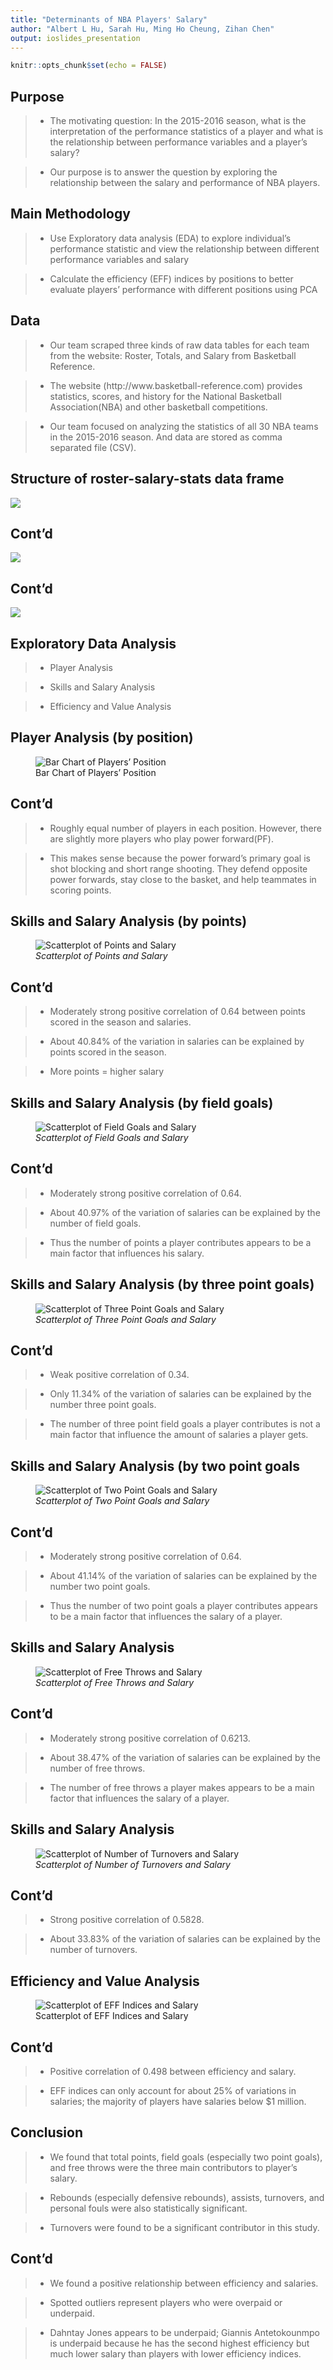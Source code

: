 ```yaml
---
title: "Determinants of NBA Players' Salary"
author: "Albert L Hu, Sarah Hu, Ming Ho Cheung, Zihan Chen"
output: ioslides_presentation
---
```


```r
knitr::opts_chunk$set(echo = FALSE)
```

## Purpose {.flexbox .vcenter}

>- The motivating question: In the 2015-2016 season, what is the interpretation of the performance statistics of a player and what is the relationship between performance variables and a player’s salary? 

>- Our purpose is to answer the question by exploring the relationship between the salary and performance of NBA players. 


## Main Methodology {.flexbox .vcenter}

>- Use Exploratory data analysis (EDA) to explore individual's performance statistic and view the relationship between different performance variables and salary 

>- Calculate the efficiency (EFF) indices by positions to better evaluate players’ performance with different positions using PCA


## Data {.flexbox .vcenter}

>- Our team scraped three kinds of raw data tables for each team from the website: Roster, Totals, and Salary from Basketball Reference.

>- The website (http://www.basketball-reference.com)  provides statistics, scores, and history for the National Basketball Association(NBA) and other basketball competitions.

>- Our team focused on analyzing the statistics of all 30 NBA teams in the 2015-2016 season. And data are stored as comma separated file (CSV). 

## Structure of roster-salary-stats data frame{.flexbox .vcenter}

![](/Users/Nicole/Desktop/Str_table_1.png)

## Cont'd {.flexbox .vcenter}

![](/Users/Nicole/Desktop/Str_table_2.png)

## Cont'd {.flexbox .vcenter}

![](/Users/Nicole/Desktop/Str_table_3.png)

## Exploratory Data Analysis

>- Player Analysis

>- Skills and Salary Analysis

>- Efficiency and Value Analysis 

## Player Analysis (by position) {.flexbox .vcenter}

  ![Bar Chart of Players' Position](/Users/Nicole/Desktop/stat133-final-proj/images/Position_barchart.png)

## Cont'd

>- Roughly equal number of players in each position. However, there are slightly more players who play power forward(PF). 

>- This makes sense because the power forward's primary goal is shot blocking and short range shooting. They defend opposite power forwards, stay close to the basket, and help teammates in scoring points.

## Skills and Salary Analysis (by points) {.flexbox .vcenter}

![*Scatterplot of Points and Salary*](/Users/Nicole/Desktop/stat133-final-proj/images/Points_Salary.png)

## Cont'd

>- Moderately strong positive correlation of 0.64 between points scored in the season and salaries. 

>- About 40.84% of the variation in salaries can be explained by points scored in the season.

>- More points = higher salary

## Skills and Salary Analysis (by field goals) {.flexbox .vcenter}

![*Scatterplot of Field Goals and Salary*](/Users/Nicole/Desktop/stat133-final-proj/images/Field.Goals_Salary.png)

## Cont'd

>- Moderately strong positive correlation of 0.64. 

>- About 40.97% of the variation of salaries can be explained by the number of field goals. 

>- Thus the number of points a player contributes appears to be a main factor that influences his salary. 

## Skills and Salary Analysis (by three point goals) {.flexbox .vcenter}

![*Scatterplot of Three Point Goals and Salary*](/Users/Nicole/Desktop/stat133-final-proj/images/Three.Point.Goals_Salary.png)

## Cont'd

>- Weak positive correlation of 0.34. 

>- Only 11.34% of the variation of salaries can be explained by the number three point goals. 

>- The number of three point field goals a player contributes is not a main factor that influence the amount of salaries a player gets.


## Skills and Salary Analysis (by two point goals{.flexbox .vcenter}

![*Scatterplot of Two Point Goals and Salary*](/Users/Nicole/Desktop/stat133-final-proj/images/Two.Point.Goals_Salary.png)

## Cont'd

>- Moderately strong positive correlation of 0.64. 

>- About 41.14% of the variation of salaries can be explained by the number two point goals. 

>- Thus the number of two point goals a player contributes appears to be a main factor that influences the salary of a player.


## Skills and Salary Analysis {.flexbox .vcenter}

![*Scatterplot of Free Throws and Salary*](/Users/Nicole/Desktop/stat133-final-proj/images/Free.Throws_Salary.png)

## Cont'd

>- Moderately strong positive correlation of 0.6213. 

>- About 38.47% of the variation of salaries can be explained by the number of free throws. 

>- The number of free throws a player makes appears to be a main factor that influences the salary of a player.

## Skills and Salary Analysis {.flexbox .vcenter}

![*Scatterplot of Number of Turnovers and Salary*](/Users/Nicole/Desktop/stat133-final-proj/images/Turnover_Salary.png)

## Cont'd

>- Strong positive correlation of 0.5828. 

>- About 33.83% of the variation of salaries can be explained by the number of turnovers.

## Efficiency and Value Analysis {.flexbox .vcenter}

![Scatterplot of EFF Indices and Salary](/Users/Nicole/Desktop/stat133-final-proj/images/Eff.Index_Salary.png)

## Cont'd

>- Positive correlation of 0.498 between efficiency and salary. 

>- EFF indices can only account for about 25% of variations in salaries; the majority of players have salaries below $1 million.

## Conclusion

>- We found that total points, field goals (especially two point goals), and free throws were the three main contributors to player’s salary. 

>- Rebounds (especially defensive rebounds), assists, turnovers, and personal fouls were also statistically significant. 

>- Turnovers were found to be a significant contributor in this study. 

## Cont'd

>- We found a positive relationship between efficiency and salaries.

>- Spotted outliers represent players who were overpaid or underpaid. 

>- Dahntay Jones appears to be underpaid; Giannis Antetokounmpo is underpaid because he has the second highest efficiency but much lower salary than players with lower efficiency indices. 
